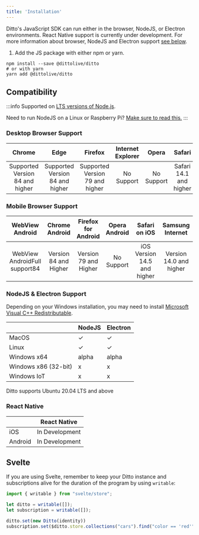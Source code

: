 ```yaml
---
title: 'Installation'
---
```




Ditto's JavaScript SDK can run either in the browser, NodeJS, or Electron
environments. React Native support is currently under development. For more
information about browser, NodeJS and Electron support [see below](#compatibility).

1. Add the JS package with either npm or yarn.

<InstallCode framework="js" />

```
npm install --save @dittolive/ditto
# or with yarn
yarn add @dittolive/ditto
```


## Compatibility

:::info
Supported on [LTS versions of Node.js](https://nodejs.org/en/about/releases/).

Need to run NodeJS on a Linux or Raspberry Pi? [Make sure to read this.](/raspberrypi/installation/)
:::

### Desktop Browser Support

| Chrome | Edge | Firefox | Internet Explorer | Opera | Safari |
|:---:|:---:|:---:|:---:|:---:|:---:|
| Supported Version 84 and higher | Supported Version 84 and higher | Supported Version 79 and higher | No Support | No   Support | Safari 14.1 and higher |

### Mobile Browser Support

| WebView   Android | Chrome Android | Firefox for Android | Opera Android | Safari on iOS | Samsung Internet |
|:---:|:---:|:---:|:---:|:---:|:---:|
| WebView AndroidFull support84 | Version 84 and Higher | Version 79 and Higher | No   Support | iOS Version 14.5 and higher | Version 14.0 and higher |

### NodeJS & Electron Support

Depending on your Windows installation, you may need to install [Microsoft Visual C++ Redistributable](https://learn.microsoft.com/en-us/cpp/windows/latest-supported-vc-redist).

|  | NodeJS | Electron |
|---|---|---|
| MacOS | ✓ | ✓ |
| Linux | ✓ | ✓ |
| Windows x64 | alpha | alpha |
| Windows x86 (32-bit) | x | x |
| Windows IoT | x | x |

Ditto supports Ubuntu 20.04 LTS and above

### React Native

|  | React Native |
|---|---|
| iOS | In Development |
| Android | In Development |


## Svelte

If you are using Svelte, remember to keep your Ditto instance and subscriptions
alive for the duration of the program by using `writable`:

```js
import { writable } from "svelte/store";

let ditto = writable([]);
let subscription = writable([]);

ditto.set(new Ditto(identity))
subscription.set($ditto.store.collections("cars").find("color == 'red'").subscribe())
```
